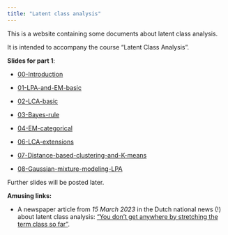 ```yaml
---
title: "Latent class analysis"
---
```


This is a website containing some documents about latent class analysis.

It is intended to accompany the course "Latent Class Analysis".

**Slides for part 1**:

-   [00-Introduction](https://daob.nl/files/lca/slides/00-introduction.pdf "Slides for course")

-   [01-LPA-and-EM-basic](https://daob.nl/files/lca/slides/01-LPA-and-EM-basic.pdf "Slides for course")

-   [02-LCA-basic](https://daob.nl/files/lca/slides/02-LCA-basic.pdf "Slides for course")

-   [03-Bayes-rule](https://daob.nl/files/lca/slides/03-Bayes-rule.pdf)

-   [04-EM-categorical](https://daob.nl/files/lca/slides/04-EM-categorical.pdf)

-   [06-LCA-extensions](https://daob.nl/files/lca/slides/06-LCA-extensions.pdf)

-   [07-Distance-based-clustering-and-K-means](https://daob.nl/files/lca/slides/07-Distance-based-clustering-and-K-means.pdf)

-   [08-Gaussian-mixture-modeling-LPA](https://daob.nl/files/lca/slides/08-Gaussian-mixture-modeling-LPA.pdf)

Further slides will be posted later.

**Amusing links:**

-   A newspaper article from *15 March 2023* in the Dutch national news (!) about latent class analysis: ["You don't get anywhere by stretching the term class so far"](https://daob.nl/files/lca/lca-NRC.pdf).
